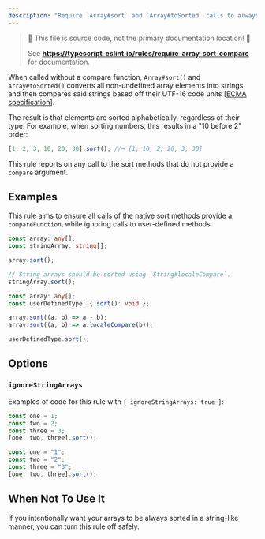 ```yaml
---
description: "Require `Array#sort` and `Array#toSorted` calls to always provide a `compareFunction`."
---
```



> 🛑 This file is source code, not the primary documentation location! 🛑
>
> See **https://typescript-eslint.io/rules/require-array-sort-compare** for documentation.

When called without a compare function, `Array#sort()` and `Array#toSorted()` converts all non-undefined array elements into strings and then compares said strings based off their UTF-16 code units [[ECMA specification](https://www.ecma-international.org/ecma-262/9.0/#sec-sortcompare)].

The result is that elements are sorted alphabetically, regardless of their type.
For example, when sorting numbers, this results in a "10 before 2" order:

```ts
[1, 2, 3, 10, 20, 30].sort(); //→ [1, 10, 2, 20, 3, 30]
```

This rule reports on any call to the sort methods that do not provide a `compare` argument.

## Examples

This rule aims to ensure all calls of the native sort methods provide a `compareFunction`, while ignoring calls to user-defined methods.

<Tabs>
<TabItem value="❌ Incorrect">

```ts
const array: any[];
const stringArray: string[];

array.sort();

// String arrays should be sorted using `String#localeCompare`.
stringArray.sort();
```

</TabItem>
<TabItem value="✅ Correct">

```ts
const array: any[];
const userDefinedType: { sort(): void };

array.sort((a, b) => a - b);
array.sort((a, b) => a.localeCompare(b));

userDefinedType.sort();
```

</TabItem>
</Tabs>

## Options

### `ignoreStringArrays`

Examples of code for this rule with `{ ignoreStringArrays: true }`:

<Tabs>
<TabItem value="❌ Incorrect">

```ts option='{ "ignoreStringArrays": true }'
const one = 1;
const two = 2;
const three = 3;
[one, two, three].sort();
```

</TabItem>
<TabItem value="✅ Correct">

```ts option='{ "ignoreStringArrays": true }'
const one = "1";
const two = "2";
const three = "3";
[one, two, three].sort();
```

</TabItem>
</Tabs>

## When Not To Use It

If you intentionally want your arrays to be always sorted in a string-like manner, you can turn this rule off safely.
